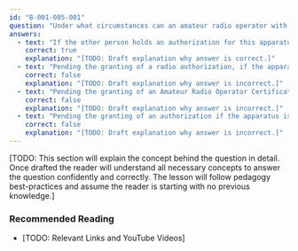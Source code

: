 ```yaml
---
id: "B-001-005-001"
question: "Under what circumstances can an amateur radio operator with an Advanced Qualification install, place in operation, modify or repair radio apparatus on behalf of another person?"
answers:
  - text: "If the other person holds an authorization for this apparatus"
    correct: true
    explanation: "[TODO: Draft explanation why answer is correct.]"
  - text: "Pending the granting of a radio authorization, if the apparatus covers amateur radio and commercial bands"
    correct: false
    explanation: "[TODO: Draft explanation why answer is incorrect.]"
  - text: "Pending the granting of an Amateur Radio Operator Certificate if the apparatus covers amateur radio bands only"
    correct: false
    explanation: "[TODO: Draft explanation why answer is incorrect.]"
  - text: "Pending the granting of an authorization if the apparatus is certified and crystal controlled"
    correct: false
    explanation: "[TODO: Draft explanation why answer is incorrect.]"
---
```


[TODO: This section will explain the concept behind the question in detail. Once drafted the reader will understand all necessary concepts to answer the question confidently and correctly. The lesson will follow pedagogy best-practices and assume the reader is starting with no previous knowledge.]

### Recommended Reading

- [TODO: Relevant Links and YouTube Videos]
